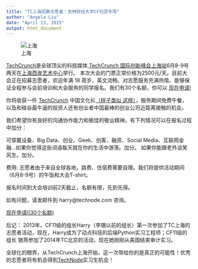 ```yaml
---
title: "TC上海招募志愿者：吉林财经大学CF社团专场"
author: "Angela Liu"
date: "April 13, 2015"
output: html_document
---
```

![上海](http://cn.technode.com/files/2013/10/shanghai_skyline.jpg)

[TechCrunch](http://www.techcrunch.com)是全球顶尖的科技媒体,[TechCrunch 国际创新峰会上海站](http://tc.technode.com/ticket)6月8-9号两天在[上海西岸艺术中心](http://map.baidu.com/?newmap=1&l=15&c=13521963.087491,3633111.197981&s=nb%26wd%3D%25E4%25B8%258A%25E6%25B5%25B7%25E8%25A5%25BF%25E5%25B2%25B8%25E8%2589%25BA%25E6%259C%25AF%25E4%25B8%25AD%25E5%25BF%2583%26c%3D289%26nb_x%3D13521963.087491%26nb_y%3D3633111.197981)举行。
本次大会的门票正常价格为2500元/天。目前大会正在招募志愿者，欢迎年满 18 周岁、英文流畅、对志愿服务充满热情、能够保证全程参与会前培训和大会服务的同学报名。我们有30个名额，你可以 [现在申请!](http://tc.technode.com/volunteer)

你将收获一件 [TechCrunch](http://techcrunch.com) 中国文化衫[（样子类似 这样）](http://weibo.com/3561737261/A76Y8jowV?mod=weibotime&sudaref=cn.technode.com&type=comment#_rnd1428935999955)，服务期间免费午餐，以及和硅谷最牛逼的投资人还有创业者中国最棒的创业公司近距离接触的机会。

我们希望你有良好的沟通协作能力和极佳的敬业精神。有下列情况可以在报名过程中加分：

可穿戴设备、Big Data、创业、Geek、创客、融资、Social Media、互联网金融…如果你觉得这些词语每天就在你的生活中游荡。加分。
如果你能跟老外谈笑风生。加分。

费用:
志愿者由于来自全球各地，路费、住宿费需要自理。我们将提供活动期间（6月8-9号）的午饭和大会T-shirt。

报名时间到大会培训前2天截止，名额有限，先到先得。

如有问题，请发邮件到 harry@technode.com 咨询。

 [现在申请!(30个名额)](http://tc.technode.com/volunteer)

后记：
2013年，CF11级的组长Harry（李珊以前的组长）第一次参加了TC上海的志愿者活动，现在，Harry成为了动点科技的后端Python实习工程师；CF11级的组长 银燕参加了2014年TC北京的活动，现在她刚刚从美国结束审计实习。

全球化的眼界，从TechCrunch上海开始，这一次带给你的是真正的可能性！优秀的志愿者将有机会得到[TechNode](http://www.technode.com)实习生机会！
